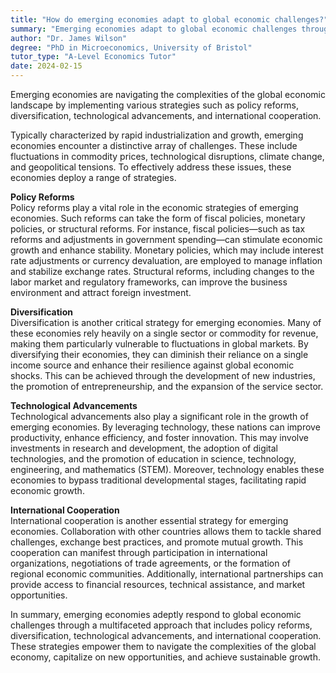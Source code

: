 ```yaml
---
title: "How do emerging economies adapt to global economic challenges?"
summary: "Emerging economies adapt to global economic challenges through policy reforms, diversification, technological advancements, and international cooperation."
author: "Dr. James Wilson"
degree: "PhD in Microeconomics, University of Bristol"
tutor_type: "A-Level Economics Tutor"
date: 2024-02-15
---
```


Emerging economies are navigating the complexities of the global economic landscape by implementing various strategies such as policy reforms, diversification, technological advancements, and international cooperation.

Typically characterized by rapid industrialization and growth, emerging economies encounter a distinctive array of challenges. These include fluctuations in commodity prices, technological disruptions, climate change, and geopolitical tensions. To effectively address these issues, these economies deploy a range of strategies.

**Policy Reforms**  
Policy reforms play a vital role in the economic strategies of emerging economies. Such reforms can take the form of fiscal policies, monetary policies, or structural reforms. For instance, fiscal policies—such as tax reforms and adjustments in government spending—can stimulate economic growth and enhance stability. Monetary policies, which may include interest rate adjustments or currency devaluation, are employed to manage inflation and stabilize exchange rates. Structural reforms, including changes to the labor market and regulatory frameworks, can improve the business environment and attract foreign investment.

**Diversification**  
Diversification is another critical strategy for emerging economies. Many of these economies rely heavily on a single sector or commodity for revenue, making them particularly vulnerable to fluctuations in global markets. By diversifying their economies, they can diminish their reliance on a single income source and enhance their resilience against global economic shocks. This can be achieved through the development of new industries, the promotion of entrepreneurship, and the expansion of the service sector.

**Technological Advancements**  
Technological advancements also play a significant role in the growth of emerging economies. By leveraging technology, these nations can improve productivity, enhance efficiency, and foster innovation. This may involve investments in research and development, the adoption of digital technologies, and the promotion of education in science, technology, engineering, and mathematics (STEM). Moreover, technology enables these economies to bypass traditional developmental stages, facilitating rapid economic growth.

**International Cooperation**  
International cooperation is another essential strategy for emerging economies. Collaboration with other countries allows them to tackle shared challenges, exchange best practices, and promote mutual growth. This cooperation can manifest through participation in international organizations, negotiations of trade agreements, or the formation of regional economic communities. Additionally, international partnerships can provide access to financial resources, technical assistance, and market opportunities.

In summary, emerging economies adeptly respond to global economic challenges through a multifaceted approach that includes policy reforms, diversification, technological advancements, and international cooperation. These strategies empower them to navigate the complexities of the global economy, capitalize on new opportunities, and achieve sustainable growth.
    